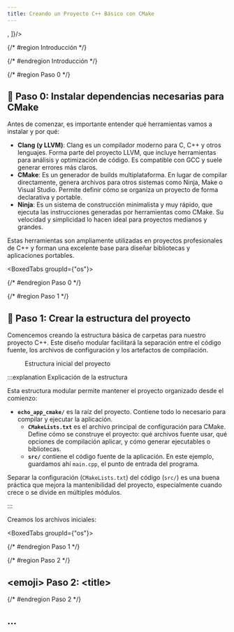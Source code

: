```yaml
---
title: Creando un Proyecto C++ Básico con CMake
---
```






<ReadingTime/>
<RepoLinks children={[
  <GitLabRepo user="r8vnhill" repo="echo-app-cmake" />,
  <GitHubRepo user="r8vnhill" repo="echo-app-cmake" />
]}/>

<FigureCounterProvider>

{/* #region Introducción */}
<section title="Introducción">
<TODO/>
</section>
{/* #endregion Introducción */}

{/* #region Paso 0 */}
<section title="Paso 0: Instalar dependencias necesarias para CMake">

## 🧰 Paso 0: Instalar dependencias necesarias para CMake

Antes de comenzar, es importante entender qué herramientas vamos a instalar y por qué:

- **Clang (y LLVM)**: Clang es un compilador moderno para C, C++ y otros lenguajes. Forma parte del proyecto LLVM, que incluye herramientas para análisis y optimización de código. Es compatible con GCC y suele generar errores más claros.
- **CMake**: Es un generador de builds multiplataforma. En lugar de compilar directamente, genera archivos para otros sistemas como Ninja, Make o Visual Studio. Permite definir cómo se organiza un proyecto de forma declarativa y portable.
- **Ninja**: Es un sistema de construcción minimalista y muy rápido, que ejecuta las instrucciones generadas por herramientas como CMake. Su velocidad y simplicidad lo hacen ideal para proyectos medianos y grandes.

Estas herramientas son ampliamente utilizadas en proyectos profesionales de C++ y forman una excelente base para diseñar bibliotecas y aplicaciones portables.

<BoxedTabs groupId={"os"}>
  <TabItem value="Windows" label="Windows">
    <InstallCmakeDependenciesWindows />
  </TabItem>
  <TabItem value="macOS" label="macOS">
    <InstallCmakeDependenciesMac />
  </TabItem>
  <TabItem value="Ubuntu/Debian" label="Ubuntu/Debian">
    <InstallCmakeDependenciesDebian />
  </TabItem>
</BoxedTabs>

</section>
{/* #endregion Paso 0 */}

{/* #region Paso 1 */}
<section title="Paso 1: Crear la estructura del proyecto">

## 📁 Paso 1: Crear la estructura del proyecto

Comencemos creando la estructura básica de carpetas para nuestro proyecto C++. Este diseño modular facilitará la separación entre el código fuente, los archivos de configuración y los artefactos de compilación.

<Figure
  alt="Estructura inicial del proyecto"
  src="/img/figures/cmake/cmake_init_structure.drawio.svg"
>Estructura inicial del proyecto</Figure>

:::explanation Explicación de la estructura

Esta estructura modular permite mantener el proyecto organizado desde el comienzo:

- **`echo_app_cmake/`** es la raíz del proyecto. Contiene todo lo necesario para compilar y ejecutar la aplicación.
  - **`CMakeLists.txt`** es el archivo principal de configuración para CMake. Define cómo se construye el proyecto: qué archivos fuente usar, qué opciones de compilación aplicar, y cómo generar ejecutables o bibliotecas.
  - **`src/`** contiene el código fuente de la aplicación. En este ejemplo, guardamos ahí `main.cpp`, el punto de entrada del programa.

Separar la configuración (`CMakeLists.txt`) del código (`src/`) es una buena práctica que mejora la mantenibilidad del proyecto, especialmente cuando crece o se divide en múltiples módulos.

:::

Creamos los archivos iniciales:

<BoxedTabs groupId={"os"}>
  <TabItem value="Windows" label="Windows">
    <InitializeCmakeProjectWindows />
  </TabItem>
  <TabItem value="macOS" label="macOS">
    <TODO/>
  </TabItem>
  <TabItem value="Ubuntu/Debian" label="Ubuntu/Debian">
    <TODO/>
  </TabItem>
</BoxedTabs>

</section>
{/* #endregion Paso 1 */}

{/* #region Paso 2 */}
<section title="Paso 2: ...">

# \<emoji> Paso 2: \<title>

<TODO/>

</section>
{/* #endregion Paso 2 */}

## ...

<TODO/>

</FigureCounterProvider>
